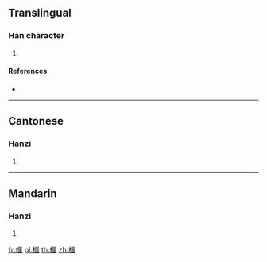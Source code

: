 {{character info/new}}
==Translingual==

===Han character===
{{Han char|rn=75|rad=木|as=16|sn=20|four=41916|canj=DMGR|ids=⿰木噩}}

# {{defn|Han|sort=木16}}

====References====
* {{Han ref|kx=0561.240|dkj=15854|dj=0950.150|hdz=21316.060|uh=6AEE|ud=27374|bh=F459|bd=62553}}

----

==Cantonese==

===Hanzi===
{{yue-hanzi|jyut=[[ngok6]]|y=ngok6}}

# {{defn|lang=yue|sort=木16}}

----

==Mandarin==

===Hanzi===
{{cmn-hanzi|pin=[[è]] ([[e4]])|wg=o<sup>4</sup>}}

# {{defn|lang=cmn|sort=木16}}

[[fr:櫮]]
[[pl:櫮]]
[[th:櫮]]
[[zh:櫮]]